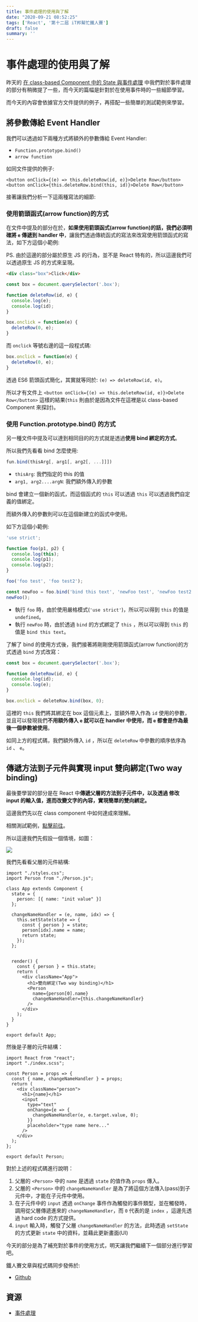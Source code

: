 ```yaml
---
title: 事件處理的使用與了解
date: "2020-09-21 08:52:25"
tags: ['React', '第十二屆 iT邦幫忙鐵人賽']
draft: false
summary: ''
---
```



# 事件處理的使用與了解

昨天的 [在 class-based Component 中的 State 與事件處理](https://hackmd.io/39D2cl2wTc-rep0l7Zhpow) 中我們對於事件處理的部分有稍微提了一些，而今天的篇幅是針對於在使用事件時的一些細節學習。


而今天的內容會依據官方文件提供的例子，再搭配一些簡單的測試範例來學習。

## 將參數傳給 Event Handler

我們可以透過如下兩種方式將額外的參數傳給 Event Handler:
- `Function.prototype.bind()`
- `arrow function`

如同文件提供的例子:

```jsx=
<button onClick={(e) => this.deleteRow(id, e)}>Delete Row</button>
<button onClick={this.deleteRow.bind(this, id)}>Delete Row</button>
```

接著讓我們分析一下這兩種寫法的細節:

### 使用箭頭函式(arrow function)的方式

在文件中提及的部分在於，**如果使用箭頭函式(arrow function)的話，我們必須明確將 `e` 傳遞到 handler 中**，讓我們透過傳統函式的寫法來改寫使用箭頭函式的寫法，如下方這個小範例:

PS. 由於這邊的部分屬於原生 JS 的行為，並不是 React 特有的，所以這邊我們可以透過原生 JS 的方式來呈現。

```html
<div class="box">Click</div>
```

```javascript
const box = document.querySelector('.box');

function deleteRow(id, e) {
  console.log(e);
  console.log(id);
}

box.onclick = function(e) {
  deleteRow(0, e);
}
```

而 `onclick` 等號右邊的這一段程式碼:

```javascript
box.onclick = function(e) {
  deleteRow(0, e);
}
```

透過 ES6 箭頭函式簡化，其實就等同於:  `(e) => deleteRow(id, e)`。

所以才有文件上 `<button onClick={(e) => this.deleteRow(id, e)}>Delete Row</button>` 這樣的結果(`this` 則由於是因為文件在這裡是以 class-based Component 來探討)。


### 使用 Function.prototype.bind() 的方式

另一種文件中提及可以達到相同目的的方式就是透過**使用 bind 綁定的方式**。

所以我們先看看 bind 怎麼使用:

```javascript
fun.bind(thisArg[, arg1[, arg2[, ...]]])
```

- `thisArg`: 我們指定的 this 的值
- `arg1, arg2....argN`: 我們額外傳入的參數

bind 會建立一個新的函式，而這個函式的 `this` 可以透過 `this` 可以透過我們自定義的值綁定。

而額外傳入的參數則可以在這個新建立的函式中使用。

如下方這個小範例:


```javascript
'use strict';

function foo(p1, p2) {
  console.log(this);
  console.log(p1);
  console.log(p2);
}

foo('foo test', 'foo test2');

const newFoo = foo.bind('bind this text', 'newFoo test', 'newFoo test2');
newFoo();
```

- 執行 `foo` 時，由於使用嚴格模式(`'use strict'`)，所以可以得到 `this` 的值是 `undefined`。
- 執行 `newFoo` 時，由於透過 `bind` 的方式綁定了 `this` ，所以可以得到 `this` 的值是 `bind this text`。

了解了 bind 的使用方式後，我們接著將剛剛使用箭頭函式(arrow function)的方式透過 `bind` 方式改寫：

```javascript
const box = document.querySelector('.box');

function deleteRow(id, e) {
  console.log(id);
  console.log(e);
}

box.onclick = deleteRow.bind(box, 0);
```

這裡的 `this` 我們將其綁定在 box 這個元素上，並額外帶入作為 `id` 使用的參數，並且可以發現我們**不用額外傳入 `e` 就可以在 handler 中使用，而 `e` 都會是作為最後一個參數被使用**。

如同上方的程式碼，我們額外傳入 `id` ，所以在 `deleteRow` 中參數的順序依序為 `id` 、 `e`。

## 傳遞方法到子元件與實現 input 雙向綁定(Two way binding)

最後要學習的部分是在 React 中**傳遞父層的方法到子元件中，以及透過 修改 input 的輸入值，進而改變文字的內容，實現簡單的雙向綁定。**

這邊我們先以在 class component 中如何達成來理解。

相關測試範例，[點擊前往](https://codesandbox.io/s/great-meadow-ohd0j?file=/src/App.js)。

所以這邊我們先假設一個情境，如圖：

![](https://i.imgur.com/fOFlcdh.png)

我們先看看父層的元件結構:

```jsx=
import "./styles.css";
import Person from "./Person.js";

class App extends Component {
  state = {
    person: [{ name: "init value" }]
  };

  changeNameHandler = (e, name, idx) => {
    this.setState(state => {
      const { person } = state;
      person[idx].name = name;
      return state;
    });
  };


  render() {
    const { person } = this.state;
    return (
      <div className="App">
        <h1>雙向綁定(Two way binding)</h1>
        <Person
          name={person[0].name}
          changeNameHandler={this.changeNameHandler}
        />
      </div>
    );
  }
}

export default App;
```

然後是子層的元件結構：

```jsx=
import React from "react";
import "./index.scss";

const Person = props => {
  const { name, changeNameHandler } = props;
  return (
    <div className="person">
      <h1>{name}</h1>
      <input
        type="text"
        onChange={e => {
          changeNameHandler(e, e.target.value, 0);
        }}
        placeholder="type name here..."
      />
    </div>
  );
};

export default Person;
```

對於上述的程式碼進行說明：

1. 父層的 `<Person>` 中的 `name` 是透過 `state` 的值作為 `props` 傳入。
2.  父層的 `<Person>` 中的 `changeNameHandler` 是為了將這個方法傳入(pass)到子元件中，才能在子元件中使用。
3. 在子元件中的 `input` 透過 `onChange` 事件作為觸發的事件類型，並在觸發時，調用從父層傳遞進來的 `changeNameHandler`，而 `0` 代表的是 `index` ，這邊先透過 hard code 的方式提供。
4. `input` 輸入時，觸發了父層 `changeNameHandler` 的方法，此時透過 `setState` 的方式更新 `state` 中的資料，並藉此更新畫面(UI)


今天的部分是為了補充對於事件的使用方式，明天讓我們繼續下一個部分進行學習吧。

鐵人賽文章與程式碼同步發佈於:
- [Github](https://github.com/penghuachen/React_30)

## 資源

- [事件處理](https://zh-hant.reactjs.org/docs/handling-events.html)